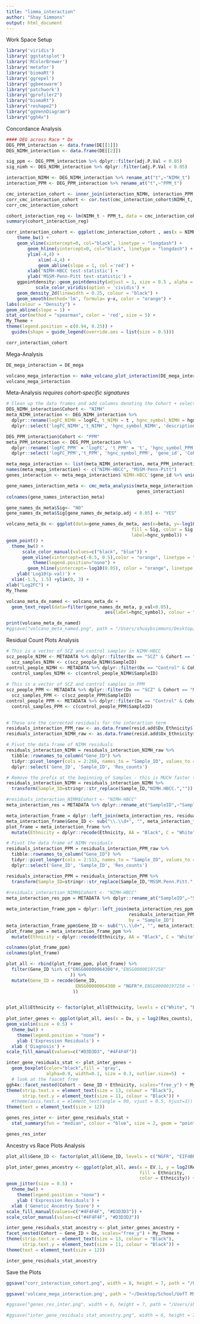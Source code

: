 ```yaml
---
title: "limma_interaction"
author: "Shay Simmons"
output: html_document
---
```


######################## Work Space Setup
```r

library('viridis')
library('ggstatsplot')
library('RColorBrewer')
library('metafor')
library('biomaRt')
library('ggrepel')
library('ggbeeswarm')
library('patchwork')
library("gprofiler2")
library("biomaRt")
library("reshape2")
library("ggVennDiagram")
library("ggh4x")

```



######################## Concordance Analysis
```r

#### DEG across Race * Dx
DEG_PPM_interaction <- data.frame(DE[[1]])
DEG_NIMH_interaction <- data.frame(DE[[2]])

sig_ppm <- DEG_PPM_interaction %>% dplyr::filter(adj.P.Val < 0.05)
sig_nimh <- DEG_NIMH_interaction %>% dplyr::filter(adj.P.Val < 0.05)

interaction_NIMH <- DEG_NIMH_interaction %>% rename_at("t",~"NIMH_t")
interaction_PPM <- DEG_PPM_interaction %>% rename_at("t",~"PPM_t")

cmc_interaction_cohort <- inner_join(interaction_NIMH, interaction_PPM, by = "ensembl_gene_id")
corr_cmc_interaction_cohort <- cor.test(cmc_interaction_cohort$NIMH_t, cmc_interaction_cohort$PPM_t, method = "spearman")
corr_cmc_interaction_cohort

cohort_interaction_reg <- lm(NIMH_t ~ PPM_t, data = cmc_interaction_cohort)
summary(cohort_interaction_reg)

corr_interaction_cohort <- ggplot(cmc_interaction_cohort , aes(x = NIMH_t, y=PPM_t)) + 
    theme_bw() +
    geom_vline(xintercept=0, col="black", linetype = "longdash") +
        geom_hline(yintercept=0, col="black", linetype = "longdash") +
        ylim(-4,4) +
            xlim(-4,4) + 
            geom_abline(slope = 1, col ='red') +
        xlab('NIMH-HBCC test-statistic') +
        ylab('MSSM-Penn-Pitt test-statistic') +
    ggpointdensity::geom_pointdensity(adjust = 1, size = 0.5 , alpha = 3) +
           scale_color_viridis(option = 'cividis') + 
    geom_density_2d(linewidth = 0.25, colour = "black") +
    geom_smooth(method='lm', formula= y~x, color = "orange") +
labs(colour = "Density") +
geom_abline(slope = 1) +
stat_cor(method = "spearman", color = 'red', size = 5) + 
My_Theme +
theme(legend.position = c(0.94, 0.25)) +
  guides(shape = guide_legend(override.aes = list(size = 0.5)))

corr_interaction_cohort 

```



######################## Mega-Analysis
```r

DE_mega_interaction = DE_mega

```

```r

volcano_mega_interaction <- make_volcano_plot_interaction(DE_mega_interaction, x_lim = c(-0.25, 0.25), y_lim = c(0,5))
volcano_mega_interaction

```



######################## Meta-Analysis *requires cohort-specific signatures*
```r

# Clean up the data frames and add columns denoting the Cohort + select the columns of interest
DEG_NIMH_interaction$Cohort <- "NIMH"
meta_NIMH_interaction <- DEG_NIMH_interaction %>% 
  dplyr::rename(logFC_NIMH = logFC, t_NIMH = t , hgnc_symbol_NIMH = hgnc_symbol) %>%
  dplyr::select('logFC_NIMH','t_NIMH', 'hgnc_symbol_NIMH', 'description', 'gene_id', 'Cohort')

DEG_PPM_interaction$Cohort <- "PPM"
meta_PPM_interaction <- DEG_PPM_interaction %>% 
  dplyr::rename('logFC_PPM' = 'logFC', 't_PPM' = 't', 'hgnc_symbol_PPM' = 'hgnc_symbol') %>% 
  dplyr::select('logFC_PPM','t_PPM', 'hgnc_symbol_PPM', 'gene_id', 'Cohort')

meta_mega_interaction <- list(meta_NIMH_interaction, meta_PPM_interaction)
names(meta_mega_interaction) <- c("NIMH-HBCC", "MSSM-Penn-Pitt")
genes_interaction <- meta_mega_interaction$`NIMH-HBCC`$gene_id %>% unique()

```

```r

gene_names_interaction_meta <- cmc_meta_analysis(meta_mega_interaction,
                                                 genes_interaction)
colnames(gene_names_interaction_meta)

```

```r

gene_names_dx_meta$Sig<- "NO"
gene_names_dx_meta$Sig[gene_names_dx_meta$p.adj < 0.05] <- "YES"

volcano_meta_dx <- ggplot(data=gene_names_dx_meta, aes(x=beta, y=-log10(p_val),
                                               fill = Sig, color = Sig,
                                               label=hgnc_symbol)) +
geom_point() + 
  theme_bw() + 
      scale_color_manual(values=c("black", "blue")) +
      geom_vline(xintercept=c(-0.5, 0.5),color = "orange", linetype = "longdash") + 
          theme(legend.position="none") +
        geom_hline(yintercept=-log10(0.05), color = "orange", linetype = "longdash") + 
    ylab('Log10(p-val)') + 
  xlim(-1.5, 1.5) +ylim(0, 3) + 
xlab("Log2FC") + 
My_Theme

volcano_meta_dx_named <- volcano_meta_dx + 
  geom_text_repel(data=filter(gene_names_dx_meta, p_val<0.05), 
                                     aes(label=hgnc_symbol), colour = "black")

print(volcano_meta_dx_named)
#ggsave("volcano_meta_named.png", path = "/Users/shuaybsimmons/Desktop/School/UofT MSc Medical Science/Research/Thesis Research/Plots/Dx/Meta-Analysis")
```



######################## Residual Count Plots Analysis
```r

# This is a vector of SCZ and control samples in NIMH-HBCC
scz_people_NIMH <- METADATA %>% dplyr::filter(Dx == "SCZ" & Cohort == "NIMH-HBCC")
  scz_samples_NIMH <- c(scz_people_NIMH$SampleID)
control_people_NIMH <- METADATA %>% dplyr::filter(Dx == "Control" & Cohort == "NIMH-HBCC")
  control_samples_NIMH <- c(control_people_NIMH$SampleID)  
  
# This is a vector of SCZ and control samples in PPM
scz_people_PPM <- METADATA %>% dplyr::filter(Dx == "SCZ" & Cohort == "MSSM-Penn-Pitt")
  scz_samples_PPM <- c(scz_people_PPM$SampleID) 
control_people_PPM <- METADATA %>% dplyr::filter(Dx == "Control" & Cohort == "MSSM-Penn-Pitt")
  control_samples_PPM <- c(control_people_PPM$SampleID)  
  
```

```r

# These are the corrected residuals for the interaction term 
residuals_interaction_PPM_raw <- as.data.frame(resid.add$Dx_Ethnicity$`MSSM-Penn-Pitt`)
residuals_interaction_NIMH_raw <- as.data.frame(resid.add$Dx_Ethnicity$`NIMH-HBCC`)

```

```r

# Pivot the data frame of NIMH residuals
residuals_interaction_NIMH = residuals_interaction_NIMH_raw %>% 
  tibble::rownames_to_column("Gene_ID") %>% 
  tidyr::pivot_longer(cols = 2:268, names_to = "Sample_ID", values_to = "Res_counts") %>%
  dplyr::select('Gene_ID', 'Sample_ID', 'Res_counts')

# Remove the prefix at the beginning of Samples - this is MUCH faster than gsub
residuals_interaction_NIMH = residuals_interaction_NIMH %>% 
  transform(Sample_ID=stringr::str_replace(Sample_ID,"NIMH.HBCC.",""))

#residuals_interaction_NIMH$Cohort <- "NIMH-HBCC"
meta_interaction_res = METADATA %>% dplyr::rename_at("SampleID",~"Sample_ID")

meta_interaction_frame = dplyr::left_join(meta_interaction_res, residuals_interaction_NIMH, by = "Sample_ID")
meta_interaction_frame$Gene_ID <- sub("\\.\\d+", "", meta_interaction_frame$Gene_ID)
plot_frame = meta_interaction_frame %>% 
  mutate(Ethnicity = dplyr::recode(Ethnicity, AA = "Black", C = "White"))

```

```r

# Pivot the data frame of NIMH residuals
residuals_interaction_PPM = residuals_interaction_PPM_raw %>% 
  tibble::rownames_to_column("Gene_ID") %>% 
  tidyr::pivot_longer(cols = 2:513, names_to = "Sample_ID", values_to = "Res_counts") %>%
  dplyr::select('Gene_ID', 'Sample_ID', 'Res_counts')

residuals_interaction_PPM = residuals_interaction_PPM %>% 
  transform(Sample_ID=stringr::str_replace(Sample_ID,"MSSM.Penn.Pitt.",""))
 
#residuals_interaction_NIMH$Cohort <- "NIMH-HBCC"
meta_interaction_res_ppm = METADATA %>% dplyr::rename_at("SampleID",~"Sample_ID")

meta_interaction_frame_ppm = dplyr::left_join(meta_interaction_res_ppm, 
                                              residuals_interaction_PPM, 
                                              by = "Sample_ID")
meta_interaction_frame_ppm$Gene_ID <- sub("\\.\\d+", "", meta_interaction_frame_ppm$Gene_ID)
plot_frame_ppm = meta_interaction_frame_ppm %>% 
  mutate(Ethnicity = dplyr::recode(Ethnicity, AA = "Black", C = "White"))

```

```r

colnames(plot_frame_ppm)
colnames(plot_frame)

plot_all <- rbind(plot_frame_ppm, plot_frame) %>% 
  filter(Gene_ID %in% c("ENSG00000064300"#,"ENSG00000197258"
                        )) %>% 
  mutate(Gene_ID = recode(Gene_ID, 
                          ENSG00000064300 = "NGFR"#,ENSG00000197258 = "EIF4BP6"
                         ))


plot_all$Ethnicity <- factor(plot_all$Ethnicity, levels = c("White", "Black"))
 
plot_inter_genes <- ggplot(plot_all, aes(x = Dx, y = log2(Res_counts), fill = Ethnicity)) + 
geom_violin(size = 0.5) +
  theme_bw() +
    theme(legend.position = "none") +
    ylab ('Expression Residuals') +
  xlab ('Diagnosis') +
scale_fill_manual(values=c("#D3D3D3", "#4F4F4F"))

inter_gene_residuals_stat <- plot_inter_genes + 
  geom_boxplot(color="black",fill = 'gray', 
               alpha=0.9, width=0.1, size = 0.3, outlier.size=5)  + 
  # look at the faacet free 
ggh4x::facet_nested(Cohort ~ Gene_ID + Ethnicity, scales="free_y") + My_Theme + 
theme(strip.text.x = element_text(size = 13, colour = "Black"),
      strip.text.y = element_text(size = 11, colour = "Black")) +
  #theme(axis.text.x = element_text(angle = 90, vjust = 0.5, hjust=1))
theme(text = element_text(size = 12))         

genes_res_inter <- inter_gene_residuals_stat + 
  stat_summary(fun = "median", colour = "blue", size = 2, geom = "point")

genes_res_inter

```



######################## Ancestry vs Race Plots Analysis
```r

plot_all$Gene_ID <- factor(plot_all$Gene_ID, levels = c("NGFR", "EIF4BP6"))

plot_inter_genes_ancestry <- ggplot(plot_all, aes(x = EV.1, y = log2(Res_counts), 
                                                  fill = Ethnicity, 
                                                  color = Ethnicity)) + 
geom_jitter(size = 0.5) +
  theme_bw() +
    theme(legend.position = "none") +
    ylab ('Expression Residuals') +
  xlab ('Genetic Ancestry Score') +
scale_fill_manual(values=c("#4F4F4F", "#D3D3D3")) + 
scale_color_manual(values=c("#4F4F4F", "#D3D3D3"))

inter_gene_residuals_stat_ancestry <- plot_inter_genes_ancestry + 
facet_nested(Cohort ~ Gene_ID + Dx, scales="free_y") + My_Theme + 
theme(strip.text.x = element_text(size = 13, colour = "Black"),
      strip.text.y = element_text(size = 11, colour = "Black")) +
theme(text = element_text(size = 12)) 

inter_gene_residuals_stat_ancestry 

```



####################### Save the Plots
```r

ggsave("corr_interaction_cohort.png", width = 8, height = 7, path = "/Users/shuaybsimmons/Desktop/School/UofT MSc Medical Science/Research/Thesis Research/Plots/Interaction")

ggsave('volcano_mega_interaction.png', path = "~/Desktop/School/UofT MSc Medical Science/Research/Thesis Research/Plots/Interaction/Mega-Analysis")

#ggsave("genes_res_inter.png", width = 6, height = 7, path = "/Users/shuaybsimmons/Desktop/School/UofT MSc Medical Science/Research/Thesis Research/Plots/Interaction/Mega-Analysis")

#ggsave("inter_gene_residuals_stat_ancestry.png", width = 6, height = 7, path = "/Users/shuaybsimmons/Desktop/School/UofT MSc Medical Science/Research/Thesis Research/Plots/Interaction/Mega-Analysis")

```




